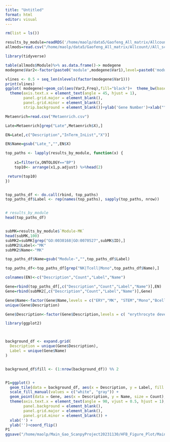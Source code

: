 ```yaml
---
title: "Untitled"
format: html
editor: visual
---
```


```r
rm(list = ls())
```

```r
results_by_module=readRDS('/home/maolp/data5/Gaofeng_All_matrix/Allcount//All_scanpyData/Last_Hotspot/hsPBMC_Late_all_mods_Go_results_by_module.RDS')
allmods=read.csv("/home/maolp/data5/Gaofeng_All_matrix/Allcount//All_scanpyData/Last_Hotspot/hsPBMC_Late_all_mods.csv")

```

```r
library(tidyverse)

table(allmods$Module)%>% as.data.frame()-> modegene
modegene$Var2<-factor(paste0('module',modegene$Var1),level=paste0('module',modegene$Var1))

vlines <- 0.5 + seq_len(nlevels(factor(modegene$Var1))) 
print(vlines)
ggplot( modegene)+geom_col(aes(Var2,Freq),fill="black")+  theme_bw(base_size = 16) +
  theme(axis.text.x = element_text(angle = 45, hjust = 1),
        panel.grid.major = element_blank(),
        panel.grid.minor = element_blank(),
        strip.background = element_blank())+ylab('Gene Number')+xlab("")
```

```r
Metaenrich=read.csv("Metaenrich.csv")
```
```r
Late=Metaenrich[grep("Late",Metaenrich$X),]
```
```r
EN=Late[,c("Description","InTerm_InList","X")]
```
```r
EN$Name=gsub("Late_","",EN$X)
```


```r
top_paths <- lapply(results_by_module, function(x) {
  
    x1=filter(x,ONTOLOGY=="BP")
    top10<- arrange(x1,p.adjust) %>%head(2)

 return(top10)
})


top_paths_df <- do.call(rbind, top_paths)
top_paths_df$Label <- rep(names(top_paths), sapply(top_paths, nrow))


# results_by_module
head(top_paths_df)
```
```r

```
```r
subMK=results_by_module$`Module-MK`
head(subMK,100)
subMK2=subMK[grep("GO:0030168|GO:0070527",subMK$ID),]
subMK2$Label<-"MK"
subMK2$Name<-"MK"
```

```r
top_paths_df$Name=gsub("Module-","",top_paths_df$Label)
```

```r
top_paths_df<-top_paths_df[grep("NK|Tcell|Mono",top_paths_df$Name),]
```

```r
colnames(EN)<-c("Description","Count","Label","Name")
```


```r
Gene=rbind(top_paths_df[,c("Description","Count","Label","Name")],EN)
Gene=rbind(subMK2[,c("Description","Count","Label","Name")],Gene)
```

```r
Gene$Name<-factor(Gene$Name,levels = c("ERY","MK", "STEM","Mono","Bcell","NK","Tcell"))
unique(Gene$Description)
```

```r
Gene$Description<-factor(Gene$Description,levels = c( "erythrocyte development","regulation of ossification","platelet activation","platelet aggregation","blood vessel development" ,"regulation of cell growth","myeloid leukocyte activation", "positive regulation of cytokine production", "positive regulation of cell adhesion"   ,    "regulation of proteolysis","cell killing","leukocyte mediated cytotoxicity","adaptive immune response"   ,                "T cell differentiation"  ))
```

```r
library(ggplot2)



background_df <- expand.grid(
  Description = unique(Gene$Description),
  Label = unique(Gene$Name)
)


background_df$fill <- (1:nrow(background_df)) %% 2


P1=ggplot() +
  geom_tile(data = background_df, aes(x = Description, y = Label, fill = as.factor(fill)), alpha = 0.5) +
  scale_fill_manual(values = c("white", "gray")) +
  geom_point(data = Gene, aes(x = Description, y = Name, size = Count),color="red") +
  theme(axis.text.x = element_text(angle = 90, vjust = 0.5, hjust = 1),
        panel.background = element_blank(),
        panel.grid.major = element_blank(),
        panel.grid.minor = element_blank()) +
  xlab('') +
  ylab('')+coord_flip()
P1
ggsave("/home/maolp/Main_Gao_ScanpyProject20231130/HFB_Figure_Plot/Main_Figure2/Late_enrich.pdf")
```

```r

```

